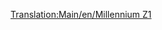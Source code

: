 [[Translation:Main/en/Millennium Z1]]{{Template:Treinen/Nl
|Naam=Millennium Z1
|Afbeelding=[[File:en/Millenniumz1.png]]
|Kosten=£70,312 ($140.624)
|Snelheid=336 km/h (210 mph)
|Gewicht=170 t (171,5 t)
|Kracht=10,000 pk (7.353 kW)
|Onderhoudskosten=£3,374 ($6.748)
|Ontworpen=2005
|Levensduur=20
|Capaciteit=25 passagiers
|Omschrijving=Met 2 gemotoriseerde voertuigen is deze [[Main/nl/Monorail|monorail]] geschikt voor drukke passagiersroutes. De trein oogt daarnaast ook mooi met de rondingen aan beide uiteinden van de locomotief. Je zal waarschijnlijk merken dat de trein met - laat ons zeggen - 8 of meer wagons nooit zijn maximumsnelheid zal halen. In dat geval zou je beter nog een set toevoegen: met 4 gemotoriseerde voertuigen is de kans dat je de topsnelheid bereikt op rechte stukken groter.
|Real-life=De Millennium Z1 trein lijkt erg goed op de Duitse [http://www.wikipedia.org/wiki/nl:Transrapid "Transrapid"] monorail/maglev-hybride hogesnelheidstrein, omdat beide gericht zijn op snelheid en het transport van passagiers. Hoewel [[Main/en/OpenTTD/Nl#Geschiedenis van Transport Tycoon|Transport Tycoon]] pas uitkwam in 1995, is de Transrapid raar genoeg pas in commercieel, hetzij in beperkte vorm, pas uitgekomen in 2004 - wat ongeveer overeenkomt met het servicejaar in Transport Tycoon, en was in ontwikkeling sinds het spel voor het eerst uitgegeven werd.

http://www.transrapid.de
}}